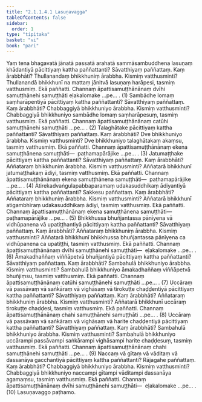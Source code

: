 ```yaml
---
title: "2.1.1.4.1 Lasuṇavagga"
tableOfContents: false
sidebar:
  order: 1
type: "tipitaka"
basket: "vi"
book: "pari"
---
```



<DynamicBreadcrumb />

<Division number="218" book="pari" e="ch" v="5" p="105">

<Paragraph number="718" book="pari">
Yaṃ tena bhagavatā jānatā passatā arahatā sammāsambuddhena lasuṇaṃ khādantiyā pācittiyaṃ kattha paññattanti? Sāvatthiyaṃ paññattaṃ. Kaṃ ārabbhāti? Thullanandaṃ bhikkhuniṃ ārabbha. Kismiṃ vatthusminti? Thullanandā bhikkhunī na mattaṃ jānitvā lasuṇaṃ harāpesi, tasmiṃ vatthusmiṃ. Ekā paññatti. Channaṃ āpattisamuṭṭhānānaṃ dvīhi samuṭṭhānehi samuṭṭhāti eḷakalomake …pe… . (1)
</Paragraph>

<Paragraph number="719" book="pari">
Sambādhe lomaṃ saṃharāpentiyā pācittiyaṃ kattha paññattanti? Sāvatthiyaṃ paññattaṃ. Kaṃ ārabbhāti? Chabbaggiyā bhikkhuniyo ārabbha. Kismiṃ vatthusminti? Chabbaggiyā bhikkhuniyo sambādhe lomaṃ saṃharāpesuṃ, tasmiṃ vatthusmiṃ. Ekā paññatti. Channaṃ āpattisamuṭṭhānānaṃ catūhi samuṭṭhānehi samuṭṭhāti …pe… . (2)
</Paragraph>

<Paragraph number="720" book="pari">
Talaghātake pācittiyaṃ kattha paññattanti? Sāvatthiyaṃ paññattaṃ. Kaṃ ārabbhāti? Dve bhikkhuniyo ārabbha. Kismiṃ vatthusminti? Dve bhikkhuniyo talaghātakaṃ akaṃsu, tasmiṃ vatthusmiṃ. Ekā paññatti. Channaṃ āpattisamuṭṭhānānaṃ ekena samuṭṭhānena samuṭṭhāti—  paṭhamapārājike …pe… . (3)
</Paragraph>

<Paragraph number="721" book="pari">
Jatumaṭṭhake pācittiyaṃ kattha paññattanti? Sāvatthiyaṃ paññattaṃ. Kaṃ ārabbhāti? Aññataraṃ bhikkhuniṃ ārabbha. Kismiṃ vatthusminti? Aññatarā bhikkhunī jatumaṭṭhakaṃ ādiyi, tasmiṃ vatthusmiṃ. Ekā paññatti. Channaṃ āpattisamuṭṭhānānaṃ ekena samuṭṭhānena samuṭṭhāti—  paṭhamapārājike …pe… . (4)
</Paragraph>

<Paragraph number="722" book="pari">
Atirekadvaṅgulapabbaparamaṃ udakasuddhikaṃ ādiyantiyā pācittiyaṃ kattha paññattanti? Sakkesu paññattaṃ. Kaṃ ārabbhāti? Aññataraṃ bhikkhuniṃ ārabbha. Kismiṃ vatthusminti? Aññatarā bhikkhunī atigambhīraṃ udakasuddhikaṃ ādiyi, tasmiṃ vatthusmiṃ. Ekā paññatti. Channaṃ āpattisamuṭṭhānānaṃ ekena samuṭṭhānena samuṭṭhāti—  paṭhamapārājike …pe… . (5)
</Paragraph>

<Paragraph number="723" book="pari">
Bhikkhussa bhuñjantassa pānīyena vā vidhūpanena vā upatiṭṭhantiyā pācittiyaṃ kattha paññattanti? Sāvatthiyaṃ paññattaṃ. Kaṃ ārabbhāti? Aññataraṃ bhikkhuniṃ ārabbha. Kismiṃ vatthusminti? Aññatarā bhikkhunī bhikkhussa bhuñjantassa pānīyena ca vidhūpanena ca upatiṭṭhi, tasmiṃ vatthusmiṃ. Ekā paññatti. Channaṃ āpattisamuṭṭhānānaṃ dvīhi samuṭṭhānehi samuṭṭhāti—  eḷakalomake …pe… . (6)
</Paragraph>

<Paragraph number="724" book="pari">
Āmakadhaññaṃ viññāpetvā bhuñjantiyā pācittiyaṃ kattha paññattanti? Sāvatthiyaṃ paññattaṃ. Kaṃ ārabbhāti? Sambahulā bhikkhuniyo ārabbha. Kismiṃ vatthusminti? Sambahulā bhikkhuniyo āmakadhaññaṃ viññāpetvā bhuñjiṃsu, tasmiṃ vatthusmiṃ. Ekā paññatti. Channaṃ āpattisamuṭṭhānānaṃ catūhi samuṭṭhānehi samuṭṭhāti …pe… . (7)
</Paragraph>

<Paragraph number="725" book="pari">
Uccāraṃ vā passāvaṃ vā saṅkāraṃ vā vighāsaṃ vā tirokuṭṭe chaḍḍentiyā pācittiyaṃ kattha paññattanti? Sāvatthiyaṃ paññattaṃ. Kaṃ ārabbhāti? Aññataraṃ bhikkhuniṃ ārabbha. Kismiṃ vatthusminti? Aññatarā bhikkhunī uccāraṃ tirokuṭṭe chaḍḍesi, tasmiṃ vatthusmiṃ. Ekā paññatti. Channaṃ āpattisamuṭṭhānānaṃ chahi samuṭṭhānehi samuṭṭhāti …pe… . (8)
</Paragraph>

<Paragraph number="726" book="pari">
Uccāraṃ vā passāvaṃ vā saṅkāraṃ vā vighāsaṃ vā harite chaḍḍentiyā pācittiyaṃ kattha paññattanti? Sāvatthiyaṃ paññattaṃ. Kaṃ ārabbhāti? Sambahulā bhikkhuniyo ārabbha. Kismiṃ vatthusminti? Sambahulā bhikkhuniyo uccārampi passāvampi saṅkārampi vighāsampi harite chaḍḍesuṃ, tasmiṃ vatthusmiṃ. Ekā paññatti. Channaṃ āpattisamuṭṭhānānaṃ chahi samuṭṭhānehi samuṭṭhāti …pe… . (9)
</Paragraph>

<Paragraph number="727" book="pari">
Naccaṃ vā gītaṃ vā vāditaṃ vā dassanāya gacchantiyā pācittiyaṃ kattha paññattanti? Rājagahe paññattaṃ. Kaṃ ārabbhāti? Chabbaggiyā bhikkhuniyo ārabbha. Kismiṃ vatthusminti? Chabbaggiyā bhikkhuniyo naccampi gītampi vāditampi dassanāya agamaṃsu, tasmiṃ vatthusmiṃ. Ekā paññatti. Channaṃ āpattisamuṭṭhānānaṃ dvīhi samuṭṭhānehi samuṭṭhāti—  eḷakalomake …pe… . (10)

</Paragraph>
</Division>

<Paragraph number="728" type="center" book="pari">
Lasuṇavaggo paṭhamo.
</Paragraph>